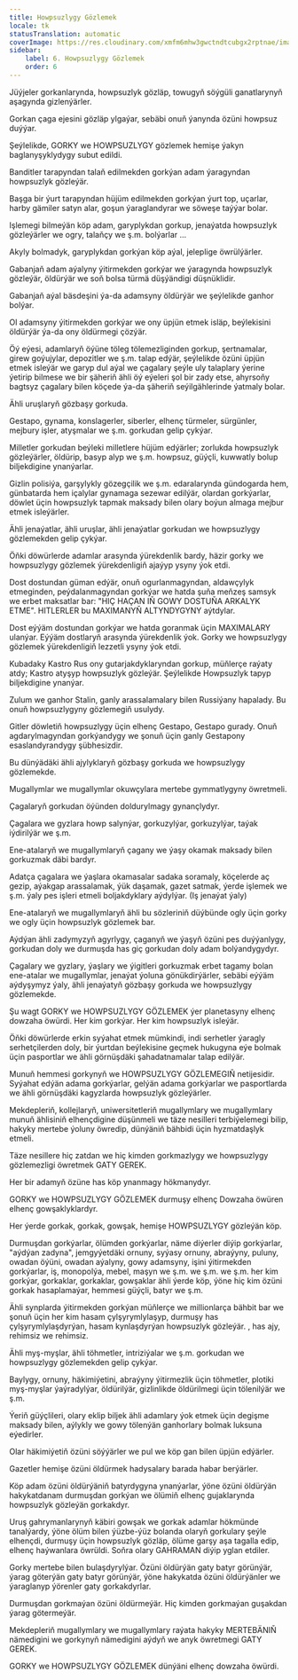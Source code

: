 ```yaml
---
title: Howpsuzlygy Gözlemek
locale: tk
statusTranslation: automatic
coverImage: https://res.cloudinary.com/xmfm6mhw3gwctndtcubgx2rptnae/image/upload/v1740337243/small_cover_educacion_fundamental_a051170f1c.webp
sidebar:
    label: 6. Howpsuzlygy Gözlemek
    order: 6
---
```

Jüýjeler gorkanlarynda, howpsuzlyk gözläp, towugyň söýgüli ganatlarynyň aşagynda gizlenýärler.

Gorkan çaga ejesini gözläp ylgaýar, sebäbi onuň ýanynda özüni howpsuz duýýar.

Şeýlelikde, GORKY we HOWPSUZLYGY gözlemek hemişe ýakyn baglanyşyklydygy subut edildi.

Banditler tarapyndan talaň edilmekden gorkýan adam ýaragyndan howpsuzlyk gözleýär.

Başga bir ýurt tarapyndan hüjüm edilmekden gorkýan ýurt top, uçarlar, harby gämiler satyn alar, goşun ýaraglandyrar we söweşe taýýar bolar.

Işlemegi bilmeýän köp adam, garyplykdan gorkup, jenaýatda howpsuzlyk gözleýärler we ogry, talaňçy we ş.m. bolýarlar ...

Akyly bolmadyk, garyplykdan gorkýan köp aýal, jeleplige öwrülýärler.

Gabanjaň adam aýalyny ýitirmekden gorkýar we ýaragynda howpsuzlyk gözleýär, öldürýär we soň bolsa türmä düşýändigi düşnüklidir.

Gabanjaň aýal bäsdeşini ýa-da adamsyny öldürýär we şeýlelikde ganhor bolýar.

Ol adamsyny ýitirmekden gorkýar we ony üpjün etmek isläp, beýlekisini öldürýär ýa-da ony öldürmegi çözýär.

Öý eýesi, adamlaryň öýüne töleg tölemezliginden gorkup, şertnamalar, girew goýujylar, depozitler we ş.m. talap edýär, şeýlelikde özüni üpjün etmek isleýär we garyp dul aýal we çagalary şeýle uly talaplary ýerine ýetirip bilmese we bir şäheriň ähli öý eýeleri şol bir zady etse, ahyrsoňy bagtsyz çagalary bilen köçede ýa-da şäheriň seýilgählerinde ýatmaly bolar.

Ähli uruşlaryň gözbaşy gorkuda.

Gestapo, gynama, konslagerler, siberler, elhenç türmeler, sürgünler, mejbury işler, atyşmalar we ş.m. gorkudan gelip çykýar.

Milletler gorkudan beýleki milletlere hüjüm edýärler; zorlukda howpsuzlyk gözleýärler, öldürip, basyp alyp we ş.m. howpsuz, güýçli, kuwwatly bolup biljekdigine ynanýarlar.

Gizlin polisiýa, garşylykly gözegçilik we ş.m. edaralarynda gündogarda hem, günbatarda hem içalylar gynamaga sezewar edilýär, olardan gorkýarlar, döwlet üçin howpsuzlyk tapmak maksady bilen olary boýun almaga mejbur etmek isleýärler.

Ähli jenaýatlar, ähli uruşlar, ähli jenaýatlar gorkudan we howpsuzlygy gözlemekden gelip çykýar.

Öňki döwürlerde adamlar arasynda ýürekdenlik bardy, häzir gorky we howpsuzlygy gözlemek ýürekdenligiň ajaýyp ysyny ýok etdi.

Dost dostundan güman edýär, onuň ogurlanmagyndan, aldawçylyk etmeginden, peýdalanmagyndan gorkýar we hatda şuňa meňzeş samsyk we erbet maksatlar bar: "HIÇ HAÇAN IŇ GOWY DOSTUŇA ARKALYK ETME". HITLERLER bu MAXIMANYŇ ALTYNDYGYNY aýtdylar.

Dost eýýäm dostundan gorkýar we hatda goranmak üçin MAXIMALARY ulanýar. Eýýäm dostlaryň arasynda ýürekdenlik ýok. Gorky we howpsuzlygy gözlemek ýürekdenligiň lezzetli ysyny ýok etdi.

Kubadaky Kastro Rus ony gutarjakdyklaryndan gorkup, müňlerçe raýaty atdy; Kastro atyşyp howpsuzlyk gözleýär. Şeýlelikde Howpsuzlyk tapyp biljekdigine ynanýar.

Zulum we ganhor Stalin, ganly arassalamalary bilen Russiýany hapalady. Bu onuň howpsuzlygyny gözlemegiň usulydy.

Gitler döwletiň howpsuzlygy üçin elhenç Gestapo, Gestapo gurady. Onuň agdarylmagyndan gorkýandygy we şonuň üçin ganly Gestapony esaslandyrandygy şübhesizdir.

Bu dünýädäki ähli ajylyklaryň gözbaşy gorkuda we howpsuzlygy gözlemekde.

Mugallymlar we mugallymlar okuwçylara mertebe gymmatlygyny öwretmeli.

Çagalaryň gorkudan öýünden doldurylmagy gynançlydyr.

Çagalara we gyzlara howp salynýar, gorkuzylýar, gorkuzylýar, taýak iýdirilýär we ş.m.

Ene-atalaryň we mugallymlaryň çagany we ýaşy okamak maksady bilen gorkuzmak däbi bardyr.

Adatça çagalara we ýaşlara okamasalar sadaka soramaly, köçelerde aç gezip, aýakgap arassalamak, ýük daşamak, gazet satmak, ýerde işlemek we ş.m. ýaly pes işleri etmeli boljakdyklary aýdylýar. (Iş jenaýat ýaly)

Ene-atalaryň we mugallymlaryň ähli bu sözleriniň düýbünde ogly üçin gorky we ogly üçin howpsuzlyk gözlemek bar.

Aýdýan ähli zadymyzyň agyrlygy, çaganyň we ýaşyň özüni pes duýýanlygy, gorkudan doly we durmuşda has giç gorkudan doly adam bolýandygydyr.

Çagalary we gyzlary, ýaşlary we ýigitleri gorkuzmak erbet tagamy bolan ene-atalar we mugallymlar, jenaýat ýoluna gönükdirýärler, sebäbi eýýäm aýdyşymyz ýaly, ähli jenaýatyň gözbaşy gorkuda we howpsuzlygy gözlemekde.

Şu wagt GORKY we HOWPSUZLYGY GÖZLEMEK ýer planetasyny elhenç dowzaha öwürdi. Her kim gorkýar. Her kim howpsuzlyk isleýär.

Öňki döwürlerde erkin syýahat etmek mümkindi, indi serhetler ýaragly serhetçilerden doly, bir ýurtdan beýlekisine geçmek hukugyna eýe bolmak üçin pasportlar we ähli görnüşdäki şahadatnamalar talap edilýär.

Munuň hemmesi gorkynyň we HOWPSUZLYGY GÖZLEMEGIŇ netijesidir. Syýahat edýän adama gorkýarlar, gelýän adama gorkýarlar we pasportlarda we ähli görnüşdäki kagyzlarda howpsuzlyk gözleýärler.

Mekdepleriň, kollejlaryň, uniwersitetleriň mugallymlary we mugallymlary munuň ählisiniň elhençdigine düşünmeli we täze nesilleri terbiýelemegi bilip, hakyky mertebe ýoluny öwredip, dünýäniň bähbidi üçin hyzmatdaşlyk etmeli.

Täze nesillere hiç zatdan we hiç kimden gorkmazlygy we howpsuzlygy gözlemezligi öwretmek GATY GEREK.

Her bir adamyň özüne has köp ynanmagy hökmanydyr.

GORKY we HOWPSUZLYGY GÖZLEMEK durmuşy elhenç Dowzaha öwüren elhenç gowşaklyklardyr.

Her ýerde gorkak, gorkak, gowşak, hemişe HOWPSUZLYGY gözleýän köp.

Durmuşdan gorkýarlar, ölümden gorkýarlar, näme diýerler diýip gorkýarlar, "aýdýan zadyna", jemgyýetdäki ornuny, syýasy ornuny, abraýyny, puluny, owadan öýüni, owadan aýalyny, gowy adamsyny, işini ýitirmekden gorkýarlar, iş, monopolýa, mebel, maşyn we ş.m. we ş.m. we ş.m. her kim gorkýar, gorkaklar, gorkaklar, gowşaklar ähli ýerde köp, ýöne hiç kim özüni gorkak hasaplamaýar, hemmesi güýçli, batyr we ş.m.

Ähli synplarda ýitirmekden gorkýan müňlerçe we millionlarça bähbit bar we şonuň üçin her kim hasam çylşyrymlylaşyp, durmuşy has çylşyrymlylaşdyrýan, hasam kynlaşdyrýan howpsuzlyk gözleýär. , has ajy, rehimsiz we rehimsiz.

Ähli myş-myşlar, ähli töhmetler, intriziýalar we ş.m. gorkudan we howpsuzlygy gözlemekden gelip çykýar.

Baylygy, ornuny, häkimiýetini, abraýyny ýitirmezlik üçin töhmetler, plotiki myş-myşlar ýaýradylýar, öldürilýär, gizlinlikde öldürilmegi üçin tölenilýär we ş.m.

Ýeriň güýçlileri, olary eklip biljek ähli adamlary ýok etmek üçin degişme maksady bilen, aýlykly we gowy tölenýän ganhorlary bolmak luksuna eýedirler.

Olar häkimiýetiň özüni söýýärler we pul we köp gan bilen üpjün edýärler.

Gazetler hemişe özüni öldürmek hadysalary barada habar berýärler.

Köp adam özüni öldürýäniň batyrdygyna ynanýarlar, ýöne özüni öldürýän hakykatdanam durmuşdan gorkýan we ölümiň elhenç gujaklarynda howpsuzlyk gözleýän gorkakdyr.

Uruş gahrymanlarynyň käbiri gowşak we gorkak adamlar hökmünde tanalýardy, ýöne ölüm bilen ýüzbe-ýüz bolanda olaryň gorkulary şeýle elhençdi, durmuşy üçin howpsuzlyk gözläp, ölüme garşy aşa tagalla edip, elhenç haýwanlara öwrüldi. Soňra olary GAHRAMAN diýip yglan etdiler.

Gorky mertebe bilen bulaşdyrylýar. Özüni öldürýän gaty batyr görünýär, ýarag göterýän gaty batyr görünýär, ýöne hakykatda özüni öldürýänler we ýaraglanyp ýörenler gaty gorkakdyrlar.

Durmuşdan gorkmaýan özüni öldürmeýär. Hiç kimden gorkmaýan guşakdan ýarag götermeýär.

Mekdepleriň mugallymlary we mugallymlary raýata hakyky MERTEBÄNIŇ nämedigini we gorkynyň nämedigini aýdyň we anyk öwretmegi GATY GEREK.

GORKY we HOWPSUZLYGY GÖZLEMEK dünýäni elhenç dowzaha öwürdi.
